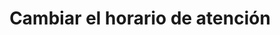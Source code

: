 ---
title: "Cambiar el horario de atención"
description: "Usa este método para cambiar el horario de atención"
openapi: "Patch /updateStoreSchedule"
---